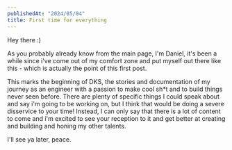 ```yaml
---
publishedAt: "2024/05/04"
title: First time for everything
---
```


Hey there :)

As you probably already know from the main page, I'm Daniel, it's been a while since i've come out of my comfort zone and put myself out there like this - which is actually the point of this first post.

This marks the beginning of DKS, the stories and documentation of my journey as an engineer with a passion to make cool sh*t and to build things never seen before. There are plenty of specific things I could speak about and say i'm going to be working on, but I think that would be doing a severe disservice to your time! Instead, I can only say that there is a lot of content to come and i'm excited to see your reception to it and get better at creating and building and honing my other talents.

I'll see ya later, peace.